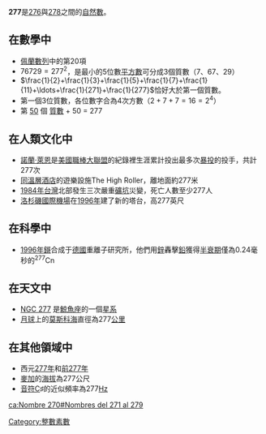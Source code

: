 {{Unreferenced|time=2020-12-10T19:48:48+00:00}}
{{noteTA|G1=Math}}
{{整数
| 质因数分解 = [[質數|質數]]
| 罗马数字 = CCLXXVII
}}
'''277'''是[[276|276]]與[[278|278]]之間的[[自然數|自然數]]。

== 在數學中 ==
{{數字性質|use math=yes|print black list=虧數,不尋常數,無平方數因數的數|other print list=高斯整數分解
|質數=*{{{orderstr}}}{{{property}}}{{{releatedstr}}}。
**[[畢達哥拉斯質數|畢達哥拉斯質數]]
|高斯整數分解=**此數字雖然是[[自然數|自然]][[質數|質數]]，但不是高斯質數。前一個有此性質的自然質數是[[269|269]]、下一個是[[281|281]]。{{OEIS|id=A002313}}
{{{default}}}
}}
*[[佩蘭數列|佩蘭數列]]中的第20項
*<math>76729=277^2</math>，是最小的5位數[[平方數|平方數]]可分成3個質數（7、67、29）
*<math>\frac{1}{2}+\frac{1}{3}+\frac{1}{5}+\frac{1}{7}+\frac{1}{11}+\ldots+\frac{1}{271}+\frac{1}{277}</math>恰好大於第一個質數。
*第一個3位質數，各位數字合為4次方數（<math>2+7+7=16=2^4</math>）
*第 [[50|50]] 個 [[質數|質數]] + 50 = 277

== 在人類文化中 ==
*[[諾蘭·萊恩|諾蘭·萊恩]]是[[美國職棒大聯盟|美國職棒大聯盟]]的紀錄裡生涯累計投出最多次[[暴投|暴投]]的投手，共計277次
*[[同溫層酒店|同溫層酒店]]的遊樂設施The High Roller，離地面約277米
*[[1984年|1984年]][[台灣|台灣]]北部發生三次嚴重[[礦坑|礦坑]]災變，死亡人數至少277人
*[[洛杉磯國際機場|洛杉磯國際機場]]在[[1996年|1996年]]建了新的塔台，高277英尺

== 在科學中 ==
*[[1996年|1996年]][[鎶|鎶]]合成于[[德國|德國]]重離子研究所，他們用[[鋅|鋅]]轟擊[[鉛|鉛]]獲得[[半衰期|半衰期]]僅為0.24毫秒的<sup>277</sup>Cn

== 在天文中 ==
*[[NGC_277|NGC 277]] 是[[鯨魚座|鯨魚座]]的一個[[星系|星系]]
*[[月球|月球]]上的[[莫斯科海_(月球)|莫斯科海]]直徑為277[[公里|公里]]

== 在其他領域中 ==
*西元[[277年|277年]]和[[前277年|前277年]]
*[[麥加|麥加]]的[[海拔|海拔]]為277公尺
*[[音符|音符]]C♯的近似頻率為277[[Hz|Hz]]

[[Category:整數素數|Category:整數素數]]

[[ca:Nombre_270#Nombres_del_271_al_279|ca:Nombre 270#Nombres del 271 al 279]]